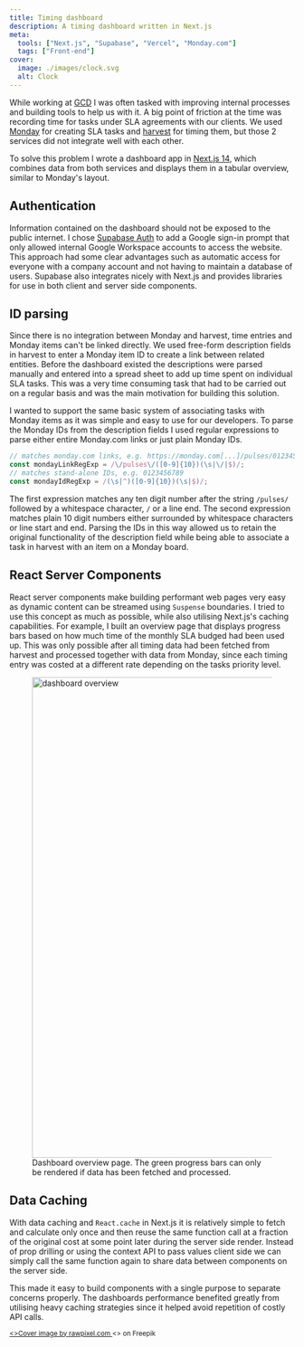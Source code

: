 ```yaml
---
title: Timing dashboard
description: A timing dashboard written in Next.js
meta:
  tools: ["Next.js", "Supabase", "Vercel", "Monday.com"]
  tags: ["Front-end"]
cover:
  image: ./images/clock.svg
  alt: Clock
---
```



While working at [GCD](https://gcd.nz) I was often tasked with improving internal processes and building tools to help
us with it. A big point of friction at the time was recording time for tasks under SLA agreements with our clients. We
used [Monday](https://monday.com) for creating SLA tasks and [harvest](https://getharvest.com) for timing them, but
those 2 services did not integrate well with each other.

To solve this problem I wrote a dashboard app in [Next.js 14](https://nextjs.org/), which combines data from both
services and displays them in a tabular overview, similar to Monday's layout.

## Authentication

Information contained on the dashboard should not be exposed to the public internet. I chose [Supabase
Auth](https://supabase.com/docs/guides/auth) to add a Google sign-in prompt that only allowed internal Google Workspace
accounts to access the website. This approach had some clear advantages such as automatic access for everyone with a
company account and not having to maintain a database of users. Supabase also integrates nicely with Next.js and
provides libraries for use in both client and server side components.

## ID parsing

Since there is no integration between Monday and harvest, time entries and Monday items can't be linked directly. We
used free-form description fields in harvest to enter a Monday item ID to create a link between related entities. Before
the dashboard existed the descriptions were parsed manually and entered into a spread sheet to add up time spent on
individual SLA tasks. This was a very time consuming task that had to be carried out on a regular basis and was the main
motivation for building this solution.

I wanted to support the same basic system of associating tasks with Monday items as it was simple and easy to use for
our developers. To parse the Monday IDs from the description fields I used regular expressions to parse either entire
Monday.com links or just plain Monday IDs.

```js
// matches monday.com links, e.g. https://monday.com[...]/pulses/0123456789
const mondayLinkRegExp = /\/pulses\/([0-9]{10})(\s|\/|$)/;
// matches stand-alone IDs, e.g. 0123456789
const mondayIdRegExp = /(\s|^)([0-9]{10})(\s|$)/;
```

The first expression matches any ten digit number after the string `/pulses/` followed by a whitespace character, `/` or
a line end. The second expression matches plain 10 digit numbers either surrounded by whitespace characters or line
start and end. Parsing the IDs in this way allowed us to retain the original functionality of the description field
while being able to associate a task in harvest with an item on a Monday board.

## React Server Components

React server components make building performant web pages very easy as dynamic content can be streamed using `Suspense`
boundaries. I tried to use this concept as much as possible, while also utilising Next.js's caching capabilities. For
example, I built an overview page that displays progress bars based on how much time of the monthly SLA budged had been
used up. This was only possible after all timing data had been fetched from harvest and processed together with data
from Monday, since each timing entry was costed at a different rate depending on the tasks priority level.

<figure>
  <Image alt="dashboard overview" src={dashboard} width="850" />
  <figcaption>
    Dashboard overview page. The green progress bars can only be rendered if
    data has been fetched and processed.
  </figcaption>
</figure>

## Data Caching

With data caching and `React.cache` in Next.js it is relatively simple to fetch and calculate only once and then reuse
the same function call at a fraction of the original cost at some point later during the server side render. Instead of
prop drilling or using the context API to pass values client side we can simply call the same function again to share
data between components on the server side.

This made it easy to build components with a single purpose to separate concerns properly. The dashboards performance
benefited greatly from utilising heavy caching strategies since it helped avoid repetition of costly API calls.

<small>
  <a href="https://www.freepik.com/free-vector/illustration-clock_2606098.htm">
    <>Cover image by rawpixel.com</>
  </a>
  <> on Freepik</>
</small>
